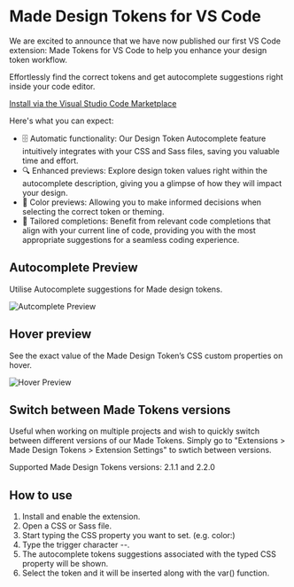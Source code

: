
<Meta title="Tools/VS Code Extension" />

# Made Design Tokens for VS Code

We are excited to announce that we have now published our first VS Code extension: Made Tokens for VS Code to help you enhance your design token workflow.

Effortlessly find the correct tokens and get autocomplete suggestions right inside your code editor.

[Install via the Visual Studio Code Marketplace](https://marketplace.visualstudio.com/items?itemName=Mastercard.made-design-tokens-for-vscode)

Here's what you can expect:
 
- 🗄️ Automatic functionality: Our Design Token Autocomplete feature intuitively integrates with your CSS and Sass files, saving you valuable time and effort.
- 🔍 Enhanced previews: Explore design token values right within the autocomplete description, giving you a glimpse of how they will impact your design.
- 🎨 Color previews: Allowing you to make informed decisions when selecting the correct token or theming.
- 🥇 Tailored completions: Benefit from relevant code completions that align with your current line of code, providing you with the most appropriate suggestions for a seamless coding experience.

## Autocomplete Preview

Utilise Autocomplete suggestions for Made design tokens.

<img src={vsCodeGif1} alt="Autcomplete Preview" class="sb-vs-code-gif" />

## Hover preview

See the exact value of the Made Design Token’s CSS custom properties on hover.

<img src={vsCodeGif2} alt="Hover Preview" class="sb-vs-code-gif" />

## Switch between Made Tokens versions

Useful when working on multiple projects and wish to quickly switch between different versions of our Made Tokens. Simply go to "Extensions > Made Design Tokens > Extension Settings" to swtich between versions.

Supported Made Design Tokens versions: 2.1.1 and 2.2.0

## How to use

1. Install and enable the extension.
2. Open a CSS or Sass file.
3. Start typing the CSS property you want to set. (e.g. color:)
4. Type the trigger character --.
5. The autocomplete tokens suggestions associated with the typed CSS property will be shown.
6. Select the token and it will be inserted along with the var() function.